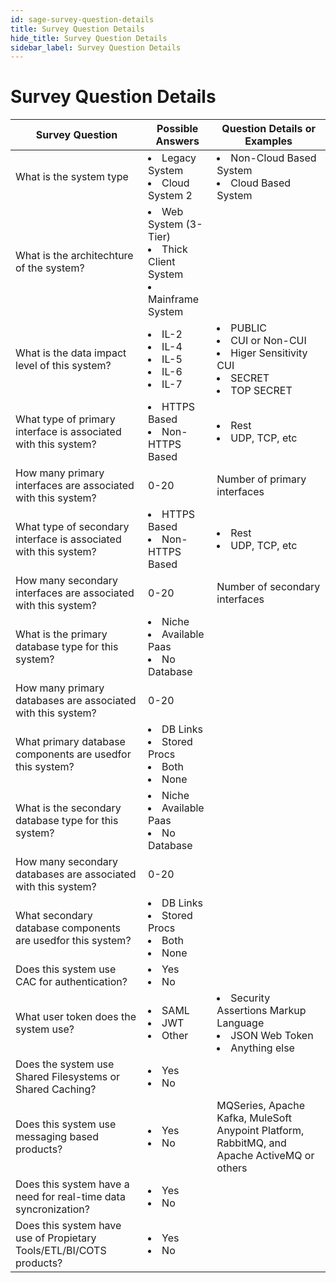```yaml
---
id: sage-survey-question-details
title: Survey Question Details
hide_title: Survey Question Details
sidebar_label: Survey Question Details
---
```


# Survey Question Details



|Survey Question| Possible Answers |Question Details or Examples|
|---------------|----------------|----------------|
|What is the system type|<li>Legacy System</li><li>Cloud System 2</li>|<li>Non-Cloud Based System</li><li>Cloud Based System</li>  |
|What is the architechture of the system?|<li>Web System (3-Tier)</li><li>Thick Client System</li><li>Mainframe System</li>|  |
|What is the data impact level of this system?|<li>IL-2</li><li>IL-4</li><li>IL-5</li><li>IL-6</li><li>IL-7</li>|<li>PUBLIC</li><li>CUI or Non-CUI</li><li>Higer Sensitivity CUI</li><li>SECRET</li><li>TOP SECRET</li>|
|What type of primary interface is associated with this system?|<li>HTTPS Based</li><li>Non-HTTPS Based</li>|<li>Rest</li><li>UDP, TCP, etc</li>|
|How many primary interfaces are associated with this system?|0-20|Number of primary interfaces |
|What type of secondary interface is associated with this system?|<li>HTTPS Based</li><li>Non-HTTPS Based</li>|<li>Rest</li><li>UDP, TCP, etc</li>|
|How many secondary interfaces are associated with this system?|0-20|Number of secondary interfaces |
|What is the primary database type for this system?|<li>Niche</li><li>Available Paas</li><li>No Database</li>| |
|How many primary databases are associated with this system?|0-20| |
|What primary database components are usedfor this system?|<li>DB Links</li><li>Stored Procs</li><li>Both</li><li>None</li>| |
|What is the secondary database type for this system?|<li>Niche</li><li>Available Paas</li><li>No Database</li>| |
|How many secondary databases are associated with this system?|0-20| |
|What secondary database components are usedfor this system?|<li>DB Links</li><li>Stored Procs</li><li>Both</li><li>None</li>| |
|Does this system use CAC for authentication?|<li>Yes</li><li>No</li>| |
|What user token does the system use?|<li>SAML</li><li>JWT</li><li>Other</li>|<li>Security Assertions Markup Language</li><li>JSON Web Token</li><li>Anything else</li>|
|Does the system use Shared Filesystems or Shared Caching?|<li>Yes</li><li>No</li>| |
|Does this system use messaging based products?|<li>Yes</li><li>No</li>|MQSeries, Apache Kafka, MuleSoft Anypoint Platform, RabbitMQ, and Apache ActiveMQ or others|
|Does this system have a need for real-time data syncronization?|<li>Yes</li><li>No</li>| |
|Does this system have use of Propietary Tools/ETL/BI/COTS products?|<li>Yes</li><li>No</li>| |